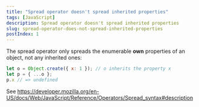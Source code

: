 ```yaml
---
title: "Spread operator doesn't spread inherited properties"
tags: [JavaScript]
description: Spread operator doesn't spread inherited properties
slug: spread-operator-does-not-spread-inherited-properties
postIndex: 1
---
```


The spread operator only spreads the enumerable **own** properties of an object, not any inherited ones:
 
```js
let o = Object.create({ x: 1 }); // o inherits the property x 
let p = { ...o };
p.x // => undefined
```

See https://developer.mozilla.org/en-US/docs/Web/JavaScript/Reference/Operators/Spread_syntax#description